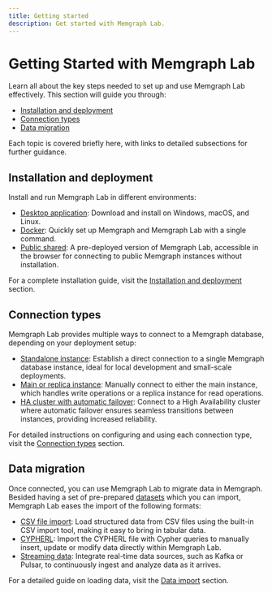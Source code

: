 ```yaml
---
title: Getting started
description: Get started with Memgraph Lab.
---
```



# Getting Started with Memgraph Lab

Learn all about the key steps needed to set up and use Memgraph Lab effectively.
This section will guide you through:
- [Installation and deployment](#installation-and-deployment)
- [Connection types](#connection-types)
- [Data migration](#data-migration)

Each topic is covered briefly here, with links to detailed subsections for further guidance.

## Installation and deployment

Install and run Memgraph Lab in different environments:

- [Desktop application](/memgraph-lab/getting-started/installation-and-deployment#install-memgraph-lab-desktop-application): Download and install on Windows, macOS, and Linux.
- [Docker](/memgraph-lab/getting-started/installation-and-deployment#install-memgraph-lab-with-docker): Quickly set up Memgraph and Memgraph Lab with a single command.
- [Public shared](https://lab.memgraph.com): A pre-deployed version of Memgraph Lab, accessible in the browser for connecting to public Memgraph instances without installation.

For a complete installation guide, visit the [Installation and deployment](/memgraph-lab/getting-started/installation-and-deployment) section.

## Connection types

Memgraph Lab provides multiple ways to connect to a Memgraph database, depending on your deployment setup:

- [Standalone instance](/memgraph-lab/getting-started/connection-types#connect-to-a-standalone-instance): Establish a direct connection to a single Memgraph database instance, ideal for local development and small-scale deployments.
- [Main or replica instance](/memgraph-lab/getting-started/connection-types#connect-to-a-main-or-replica-instance): Manually connect to either the main instance, which handles write operations or a replica instance for read operations.
- [HA cluster with automatic failover](/memgraph-lab/getting-started/connection-types#connect-to-an-ha-cluster-with-automatic-failover): Connect to a High Availability cluster where automatic failover ensures seamless transitions between instances, providing increased reliability.

For detailed instructions on configuring and using each connection type, visit the [Connection types](/memgraph-lab/getting-started/connection-types) section.

## Data migration

Once connected, you can use Memgraph Lab to migrate data in Memgraph. 
Besided having a set of pre-prepared
[datasets](/memgraph-lab/getting-started/data-migration#datasets) which you can
import, Memgraph Lab eases the import of the following formats:

- [CSV file import](/memgraph-lab/getting-started/data-migration#csv-file-import): Load structured data from CSV files using the built-in CSV import tool, making it easy to bring in tabular data.
- [CYPHERL](/memgraph-lab/getting-started/data-migration#cypherl): Import the CYPHERL file with Cypher queries to manually insert, update or modify data directly within Memgraph Lab.
- [Streaming data](/memgraph-lab/getting-started/data-migration#streams): Integrate real-time data sources, such as Kafka or Pulsar, to continuously ingest and analyze data as it arrives.

For a detailed guide on loading data, visit the [Data import](/memgraph-lab/getting-started/data-migration) section.


<CommunityLinks/>